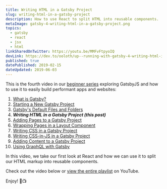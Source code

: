 ```yaml
---
title: Writing HTML in a Gatsby Project
slug: writing-html-in-a-gatsby-project
description: How to use React to split HTML into reusable components.
metaImage: gatsby-4-writing-html-in-a-gatsby-project.png
topics:
  - gatsby
  - react
  - jsx
  - html
linkSharedOnTwitter: https://youtu.be/MMFvFtpyoIQ
devLink: https://dev.to/ooloth/up--running-with-gatsby-4-writing-html-in-a-gatsby-project-1362
published: true
datePublished: 2019-02-15
dateUpdated: 2019-06-03
---
```



This is the fourth video in our [beginner series](https://www.youtube.com/watch?v=jAa1wh5ATm0&list=PLHBEcHVSROXQQhXpNhmiVKKcw72Cc0V-U) exploring GatsbyJS and how to use it to easily build performant apps and websites:

1. [What is Gatsby?](what-is-gatsby)
2. [Starting a New Gatsby Project](starting-a-new-gatsby-project)
3. [Gatsby's Default Files and Folders](gatsbys-default-files-and-folders)
4. **_Writing HTML in a Gatsby Project (this post)_**
5. [Adding Pages to a Gatsby Project](adding-pages-to-a-gatsby-project)
6. [Wrapping Pages in a Layout Component](wrapping-pages-in-a-layout-component)
7. [Writing CSS in a Gatsby Project](writing-css-in-a-gatsby-project)
8. [Writing CSS-in-JS in a Gatsby Project](writing-css-in-js-in-a-gatsby-project)
9. [Adding Content to a Gatsby Project](adding-content-to-a-gatsby-project)
10. [Using GraphQL with Gatsby](using-graphql-with-gatsby)

In this video, we take our first look at React and how we can use it to split our HTML markup into reusable components.

Check out the video below or [view the entire playlist](https://www.youtube.com/watch?v=jAa1wh5ATm0&list=PLHBEcHVSROXQQhXpNhmiVKKcw72Cc0V-U) on YouTube.

Enjoy! 🎉📺

<VideoEmbed embedURL="https://www.youtube.com/embed/MMFvFtpyoIQ" />
